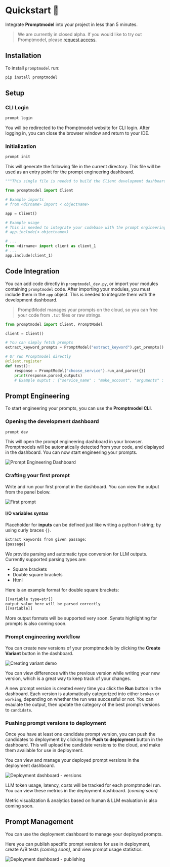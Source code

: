 
# Quickstart 🚀

Integrate **Promptmodel** into your project in less than 5 minutes.

> We are currently in closed alpha. If you would like to try out Promptmodel, please [request access](https://formless.ai/c/RtUfMCsh9YSs).

## Installation

To install `promptmodel` run:

```bash copy
pip install promptmodel
```

## Setup

### CLI Login

```bash copy
prompt login
```

You will be redirected to the Promptmodel website for CLI login. After logging in, you can close the browser window and return to your IDE.

### Initialization

```bash copy
prompt init
```

This will generate the following file in the current directory. This file will be used as an entry point for the prompt engineering dashboard.

```python filename="promptmodel_dev.py" copy
"""This single file is needed to build the Client development dashboard."""

from promptmodel import Client

# Example imports
# from <dirname> import < objectname>

app = Client()

# Example usage
# This is needed to integrate your codebase with the prompt engineering dashboard
# app.include(< objectname>)

```

```python filename="promptmodel_dev.py"
# ...
from <dirname> import client as client_1
# ...
app.include(client_1)
```

## Code Integration

You can add code directly in `promptmodel_dev.py`, or import your modules containing `promptmodel` code.
After importing your modules, you must include them in the `app` object. This is needed to integrate them with the development dashboard.

> PromptModel manages your prompts on the cloud, so you can free your code from `.txt` files or raw strings.

```python
from promptmodel import Client, PromptModel

client = Client()

# You can simply fetch prompts
extract_keyword_prompts = PromptModel("extract_keyword").get_prompts()

# Or run Promptmodel directly
@client.register
def test():
    response = PromptModel("choose_service").run_and_parse({})
    print(response.parsed_outputs)
    # Example ouptut : {"service_name" : "make_account", "arguments" : "[name, email, password]"}
```

## Prompt Engineering

To start engineering your prompts, you can use the **Promptmodel CLI**.

### Opening the development dashboard

```bash copy
prompt dev
```

This will open the prompt engineering dashboard in your browser. Promptmodels will be automatically detected from your code, and displayed in the dashboard. You can now start engineering your prompts.

![Prompt Engineering Dashboard](./img/promptmodel-demo-dev-init.gif)

### Crafting your first prompt

Write and run your first prompt in the dashboard. You can view the output from the panel below.

![First prompt](/demos/engineering.gif)

#### I/O variables syntax

Placeholder for **inputs** can be defined just like writing a python f-string; by using curly braces `{}`.

```txt
Extract keywords from given passage:
{passage}
```

We provide parsing and automatic type conversion for LLM outputs. Currently supported parsing types are:

- Square brackets
- Double square brackets
- Html

Here is an example format for double square brackets:

```txt
[[variable type=str]]
output value here will be parsed correctly
[[variable]]
```

More output formats will be supported very soon. Synatx highlighting for prompts is also coming soon.

### Prompt engineering workflow

You can create new versions of your promptmodels by clicking the **Create Variant** button in the dashboard.

![Creating variant demo](./img/promptmodel-demo-variant.gif)

You can view differences with the previous version while writing your new version, which is a great way to keep track of your changes.

A new prompt version is created every time you click the **Run** button in the dashboard. Each version is automatically categorized into either `broken` or `working`, depending on whether the run was successful or not. You can evaulate the output, then update the category of the best prompt versions to `candidate`.

### Pushing prompt versions to deployment

Once you have at least one candidate prompt version, you can push the candidates to deployment by clicking the **Push to deployment** button in the dashboard. This will upload the candidate versions to the cloud, and make them available for use in deployment.

You can view and manage your deployed prompt versions in the deployment dashboard.

![Deployment dashboard - versions](./img/promptmodel-deployment-versions.png)

LLM token usage, latency, costs will be tracked for each promptmodel run. You can view these metrics in the deployment dashboard. _(coming soon)_

<Callout type="info" emoji="✨">
  Metric visualization & analytics based on human & LLM evaluation is also
  coming soon.
</Callout>

## Prompt Management

You can use the deployment dashboard to manage your deployed prompts.

Here you can publish specific prompt versions for use in deployment, create A/B tests _(coming soon)_, and view prompt usage statistics.

![Deployment dashboard - publishing](./img/promptmodel-deployment-publish.png)
